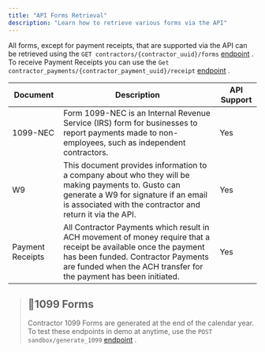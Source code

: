 ```yaml
---
title: "API Forms Retrieval"
description: "Learn how to retrieve various forms via the API"
---
```

All forms, except for payment receipts, that are supported via the API can be retrieved using the `GET contractors/{contractor_uuid}/forms` [endpoint](/embedded-payroll/reference/get-v1-contractor-forms)
. To receive Payment Receipts you can use the `Get contractor_payments/{contractor_payment_uuid}/receipt` [endpoint](/embedded-payroll/reference/get-v1-contractor_payments-contractor_payment_uuid-receipt)
.

| Document | Description | API Support |
| --- | --- | --- |
| 1099-NEC | Form 1099-NEC is an Internal Revenue Service (IRS) form for businesses to report payments made to non-employees, such as independent contractors. | Yes |
| W9  | This document provides information to a company about who they will be making payments to. Gusto can generate a W9 for signature if an email is associated with the contractor and return it via the API. | Yes |
| Payment Receipts | All Contractor Payments which result in ACH movement of money require that a receipt be available once the payment has been funded. Contractor Payments are funded when the ACH transfer for the payment has been initiated. | Yes |

> ## 📘1099 Forms
> 
> Contractor 1099 Forms are generated at the end of the calendar year. To test these endpoints in demo at anytime, use the `POST sandbox/generate_1099` [endpoint](/embedded-payroll/reference/post-v1-sandbox-generate_1099)
> .

